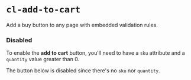 
<Meta
  title={meta.title}
  argTypes={meta.argTypes}
/>

# `cl-add-to-cart`

Add a buy button to any page with embedded validation rules.

<Canvas withSource="open">
  <Story story={Basic} name="Basic" />
</Canvas>

<ArgsTable story="Basic" />

### Disabled

To enable the **add to cart** button, you'll need to have a `sku` attribute and a `quantity` value greater than 0.

The button below is disabled since there's no `sku` nor `quantity`.

<Canvas withSource="open">
  <Story story={WithoutAttributes} name="Without Attributes" />
</Canvas>
